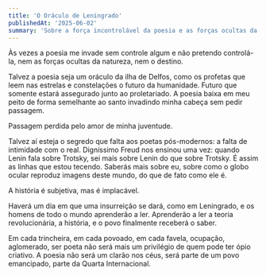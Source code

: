 ```yaml
---
title: 'O Oráculo de Leningrado'
publishedAt: '2025-06-02'
summary: 'Sobre a força incontrolável da poesia e as forças ocultas da natureza.'
---
```


Às vezes a poesia me invade sem controle algum e não pretendo controlá-la, nem as forças ocultas da natureza, nem o destino.

Talvez a poesia seja um oráculo da ilha de Delfos, como os profetas que leem nas estrelas e constelações o futuro da humanidade. Futuro que somente estará assegurado junto ao proletariado. A poesia baixa em meu peito de forma semelhante ao santo invadindo minha cabeça sem pedir passagem.

Passagem perdida pelo amor de minha juventude.

Talvez aí esteja o segredo que falta aos poetas pós-modernos: a falta de intimidade com o real. Digníssimo Freud nos ensinou uma vez: quando Lenin fala sobre Trotsky, sei mais sobre Lenin do que sobre Trotsky. É assim as linhas que estou tecendo. Saberás mais sobre eu, sobre como o globo ocular reproduz imagens deste mundo, do que de fato como ele é.

A história é subjetiva, mas é implacável.

Haverá um dia em que uma insurreição se dará, como em Leningrado, e os homens de todo o mundo aprenderão a ler. Aprenderão a ler a teoria revolucionária, a história, e o povo finalmente receberá o saber.

Em cada trincheira, em cada povoado, em cada favela, ocupação, aglomerado, ser poeta não será mais um privilégio de quem pode ter ópio criativo. A poesia não será um clarão nos céus, será parte de um povo emancipado, parte da Quarta Internacional.